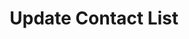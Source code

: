 ---
title: "Update Contact List"
sidebarTitle: "Update List"
description: "Update an existing contact list's information and contacts"
openapi: "PUT /contacts/{list_id}"
icon: "pen-to-square"
---